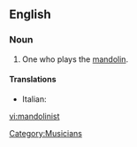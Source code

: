 ==English==

===Noun===
{{en-noun}}

# One who plays the [[mandolin]].

====Translations====
* Italian: {{t-|it|mandolinista|m|f}}

[[Category:Musicians]]

[[vi:mandolinist]]